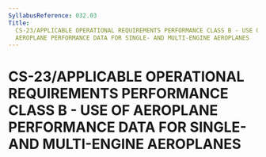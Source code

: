 ```yaml
---
SyllabusReference: 032.03
Title:
  CS-23/APPLICABLE OPERATIONAL REQUIREMENTS PERFORMANCE CLASS B - USE OF
  AEROPLANE PERFORMANCE DATA FOR SINGLE- AND MULTI-ENGINE AEROPLANES
---
```


# CS-23/APPLICABLE OPERATIONAL REQUIREMENTS PERFORMANCE CLASS B - USE OF AEROPLANE PERFORMANCE DATA FOR SINGLE- AND MULTI-ENGINE AEROPLANES
